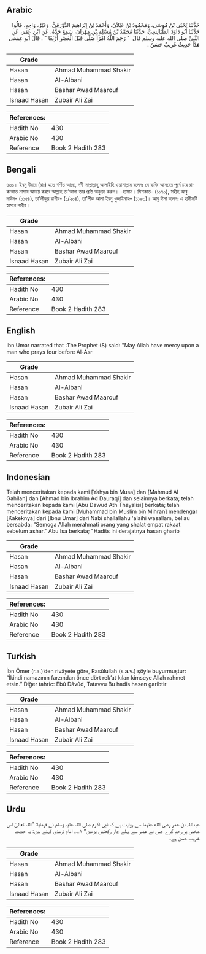 ## Arabic


<div dir="rtl" lang="ar" style={{fontSize:'larger',backgroundColor:'#f8f9fa',padding:20}}>
حَدَّثَنَا يَحْيَى بْنُ مُوسَى، وَمَحْمُودُ بْنُ غَيْلاَنَ، وَأَحْمَدُ بْنُ إِبْرَاهِيمَ الدَّوْرَقِيُّ، وَغَيْرُ، وَاحِدٍ، قَالُوا حَدَّثَنَا أَبُو دَاوُدَ الطَّيَالِسِيُّ، حَدَّثَنَا مُحَمَّدُ بْنُ مُسْلِمِ بْنِ مِهْرَانَ، سَمِعَ جَدَّهُ، عَنِ ابْنِ عُمَرَ، عَنِ النَّبِيِّ صلى الله عليه وسلم قَالَ ‏ "‏ رَحِمَ اللَّهُ امْرَأً صَلَّى قَبْلَ الْعَصْرِ أَرْبَعًا ‏"‏ ‏.‏ قَالَ أَبُو عِيسَى هَذَا حَدِيثٌ غَرِيبٌ حَسَنٌ ‏.‏
</div>
<div style={{backgroundColor:'#f8f9fa',padding:20, marginBottom: 10}}><table> <thead> <tr> <th>Grade</th> <th></th> </tr> </thead> <tbody> <tr><td>Hasan</td><td>Ahmad Muhammad Shakir</td></tr><tr><td>Hasan</td><td>Al-Albani</td></tr><tr><td>Hasan</td><td>Bashar Awad Maarouf</td></tr><tr><td>Isnaad Hasan</td><td>Zubair Ali Zai</td></tr></tbody></table><table> <thead> <tr> <th>References:</th> <th></th> </tr> </thead> <tbody><tr><td>Hadith No</td><td>430</td></tr><tr><td>Arabic No</td><td>430</td></tr><tr><td>Reference</td><td>Book 2 Hadith 283</td></tr></tbody></table></div>

## Bengali


<div dir="ltr" lang="bn" style={{fontSize:'larger',backgroundColor:'#f8f9fa',padding:20}}>
৪৩০। ইবনু উমার (রাঃ) হতে বর্ণিত আছে, নবী সাল্লাল্লাহু আলাইহি ওয়াসাল্লাম বলেনঃ যে ব্যক্তি আসরের পূর্বে চার রাকাআত নামায আদায় করবে আল্লাহ তা'আলা তার প্রতি অনুগ্রহ করুন। -হাসান। মিশকাত- (১১৭০), সহীহ আবু দাউদ- (১১৫৪), তা’লীকুর রাগীব- (১/২০৪), তা’লীক আলা ইবনু খুজাইমাহ– (১১৯৩)। আবু ঈসা বলেনঃ এ হাদীসটি হাসান গারীব।
</div>
<div style={{backgroundColor:'#f8f9fa',padding:20, marginBottom: 10}}><table> <thead> <tr> <th>Grade</th> <th></th> </tr> </thead> <tbody> <tr><td>Hasan</td><td>Ahmad Muhammad Shakir</td></tr><tr><td>Hasan</td><td>Al-Albani</td></tr><tr><td>Hasan</td><td>Bashar Awad Maarouf</td></tr><tr><td>Isnaad Hasan</td><td>Zubair Ali Zai</td></tr></tbody></table><table> <thead> <tr> <th>References:</th> <th></th> </tr> </thead> <tbody><tr><td>Hadith No</td><td>430</td></tr><tr><td>Arabic No</td><td>430</td></tr><tr><td>Reference</td><td>Book 2 Hadith 283</td></tr></tbody></table></div>

## English


<div dir="ltr" lang="en" style={{fontSize:'larger',backgroundColor:'#f8f9fa',padding:20}}>
Ibn Umar narrated that :The Prophet (S) said: "May Allah have mercy upon a man who prays four before Al-Asr
</div>
<div style={{backgroundColor:'#f8f9fa',padding:20, marginBottom: 10}}><table> <thead> <tr> <th>Grade</th> <th></th> </tr> </thead> <tbody> <tr><td>Hasan</td><td>Ahmad Muhammad Shakir</td></tr><tr><td>Hasan</td><td>Al-Albani</td></tr><tr><td>Hasan</td><td>Bashar Awad Maarouf</td></tr><tr><td>Isnaad Hasan</td><td>Zubair Ali Zai</td></tr></tbody></table><table> <thead> <tr> <th>References:</th> <th></th> </tr> </thead> <tbody><tr><td>Hadith No</td><td>430</td></tr><tr><td>Arabic No</td><td>430</td></tr><tr><td>Reference</td><td>Book 2 Hadith 283</td></tr></tbody></table></div>

## Indonesian


<div dir="ltr" lang="id" style={{fontSize:'larger',backgroundColor:'#f8f9fa',padding:20}}>
Telah menceritakan kepada kami [Yahya bin Musa] dan [Mahmud Al Gahilan] dan [Ahmad bin Ibrahim Ad Dauraqi] dan selainnya berkata; telah menceritakan kepada kami [Abu Dawud Ath Thayalisi] berkata; telah menceritakan kepada kami [Muhammad bin Muslim bin Mihran] mendengar [Kakeknya] dari [Ibnu Umar] dari Nabi shallallahu 'alaihi wasallam, beliau bersabda: "Semoga Allah merahmati orang yang shalat empat rakaat sebelum ashar." Abu Isa berkata; "Hadits ini derajatnya hasan gharib
</div>
<div style={{backgroundColor:'#f8f9fa',padding:20, marginBottom: 10}}><table> <thead> <tr> <th>Grade</th> <th></th> </tr> </thead> <tbody> <tr><td>Hasan</td><td>Ahmad Muhammad Shakir</td></tr><tr><td>Hasan</td><td>Al-Albani</td></tr><tr><td>Hasan</td><td>Bashar Awad Maarouf</td></tr><tr><td>Isnaad Hasan</td><td>Zubair Ali Zai</td></tr></tbody></table><table> <thead> <tr> <th>References:</th> <th></th> </tr> </thead> <tbody><tr><td>Hadith No</td><td>430</td></tr><tr><td>Arabic No</td><td>430</td></tr><tr><td>Reference</td><td>Book 2 Hadith 283</td></tr></tbody></table></div>

## Turkish


<div dir="ltr" lang="tr" style={{fontSize:'larger',backgroundColor:'#f8f9fa',padding:20}}>
İbn Ömer (r.a.)’den rivâyete göre, Rasûlullah (s.a.v.) şöyle buyurmuştur: “İkindi namazının farzından önce dört rek’at kılan kimseye Allah rahmet etsin.” Diğer tahric: Ebû Dâvûd, Tatavvu Bu hadis hasen garibtir
</div>
<div style={{backgroundColor:'#f8f9fa',padding:20, marginBottom: 10}}><table> <thead> <tr> <th>Grade</th> <th></th> </tr> </thead> <tbody> <tr><td>Hasan</td><td>Ahmad Muhammad Shakir</td></tr><tr><td>Hasan</td><td>Al-Albani</td></tr><tr><td>Hasan</td><td>Bashar Awad Maarouf</td></tr><tr><td>Isnaad Hasan</td><td>Zubair Ali Zai</td></tr></tbody></table><table> <thead> <tr> <th>References:</th> <th></th> </tr> </thead> <tbody><tr><td>Hadith No</td><td>430</td></tr><tr><td>Arabic No</td><td>430</td></tr><tr><td>Reference</td><td>Book 2 Hadith 283</td></tr></tbody></table></div>

## Urdu


<div dir="rtl" lang="ur" style={{fontSize:'larger',backgroundColor:'#f8f9fa',padding:20}}>
عبداللہ بن عمر رضی الله عنہما سے روایت ہے کہ نبی اکرم صلی اللہ علیہ وسلم نے فرمایا: ”اللہ تعالیٰ اس شخص پر رحم کرے جس نے عصر سے پہلے چار رکعتیں پڑھیں“ ۱؎۔ امام ترمذی کہتے ہیں: یہ حدیث غریب حسن ہے۔
</div>
<div style={{backgroundColor:'#f8f9fa',padding:20, marginBottom: 10}}><table> <thead> <tr> <th>Grade</th> <th></th> </tr> </thead> <tbody> <tr><td>Hasan</td><td>Ahmad Muhammad Shakir</td></tr><tr><td>Hasan</td><td>Al-Albani</td></tr><tr><td>Hasan</td><td>Bashar Awad Maarouf</td></tr><tr><td>Isnaad Hasan</td><td>Zubair Ali Zai</td></tr></tbody></table><table> <thead> <tr> <th>References:</th> <th></th> </tr> </thead> <tbody><tr><td>Hadith No</td><td>430</td></tr><tr><td>Arabic No</td><td>430</td></tr><tr><td>Reference</td><td>Book 2 Hadith 283</td></tr></tbody></table></div>